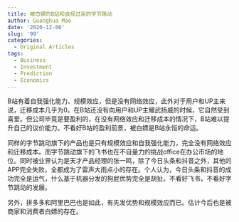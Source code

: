 ```yaml
---
title: 被白嫖的B站和自视过高的字节跳动
author: Guanghua Mao
date: '2020-12-06'
slug: '99'
categories:
  - Original Articles
tags:
  - Business
  - Investment
  - Prediction
  - Economics
---
```


B站有着自我强化能力、规模效应，但是没有网络效应，此外对于用户和UP主来说，迁移成本几乎为0。在B站还没有向用户和UP主耀武扬威的时候，它自然受到喜爱。但公司毕竟是要盈利的，在没有网络效应和迁移成本的情况下，B站难以提升自己的议价能力。不看好B站的盈利前景，被白嫖是B站永恒的命运。

同样的字节跳动旗下的产品也是只有规模效应和自我强化能力，完全没有网络效应和迁移成本。而字节跳动旗下的飞书也在不自量力的挑战office在办公市场的地位。同时被业界认为是天才产品经理的张一鸣，除了今日头条和抖音之外，其他的APP完全失败，全都成为了雷声大雨点小的存在。个人认为，今日头条和抖音的成功完全是运气，什么基于机器分发的狗屁优势完全是胡扯。不看好飞书，不看好字节跳动的发展。

另外，拼多多和阿里巴巴也是如此，有先发优势和规模效应而已。估计今后也是被商家和消费者白嫖的存在。